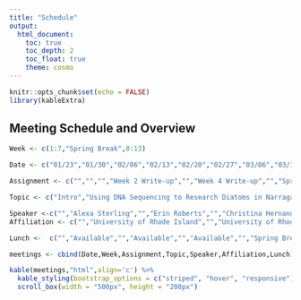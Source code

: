 ```yaml
---
title: "Schedule"
output:
  html_document:
    toc: true
    toc_depth: 2
    toc_float: true
    theme: cosmo
---
```

```r
knitr::opts_chunk$set(echo = FALSE)
library(kableExtra)
```

## Meeting Schedule and Overview

```r
Week <- c(1:7,"Spring Break",8:13)

Date <- c("01/23","01/30","02/06","02/13","02/20","02/27","03/06","03/13","03/20","03/27","04/03","04/10","04/17","04/24")

Assignment <- c("","","","Week 2 Write-up","","Week 4 Write-up","","Spring Break","Week 6 Write-up","","Week 8 Write-up","","Week 10 Write-up","In-Class Write-up")

Topic <- c("Intro","Using DNA Sequencing to Research Diatoms in Narragansett Bay","Week 2 Discussion","Integrating 'Omics, Aquaculture, and Parasitology to Investigate Eastern Oyster Immunity to Disease","Week 4 Discussion","Tuna spawning in the Phoenix Islands Protected Area: Combining Field Data and Computational Methods","Week 6 Discussion","Spring Break","Using Genomes to Retrace the Tree of Life","Week 8 Discussion","","Week 10 Discussion","Measuring Microenvironments for Global Change: Using DIY Environmental Microcontroller Units (EMUs) to Collect Climate Data","Week 12 Discussion")

Speaker <-c("","Alexa Sterling","","Erin Roberts","","Christina Hernandez","","Spring Break","Dr. Bob Literman","","","","Dr. Timothy E. Moore","")
Affiliation <- c("","University of Rhode Island","","University of Rhode Island","","Woods Hole Oceanographic Institute","","Spring Break","University of Rhode Island/NSF","","","","University of Connecticut","")

Lunch <-  c("","Available","","Available","","Available","","Spring Break","Available","","","","Available","")

meetings <- cbind(Date,Week,Assignment,Topic,Speaker,Affiliation,Lunch)

kable(meetings,"html",align='c') %>%  
  kable_styling(bootstrap_options = c("striped", "hover", "responsive")) %>%
  scroll_box(width = "500px", height = "200px")
```
